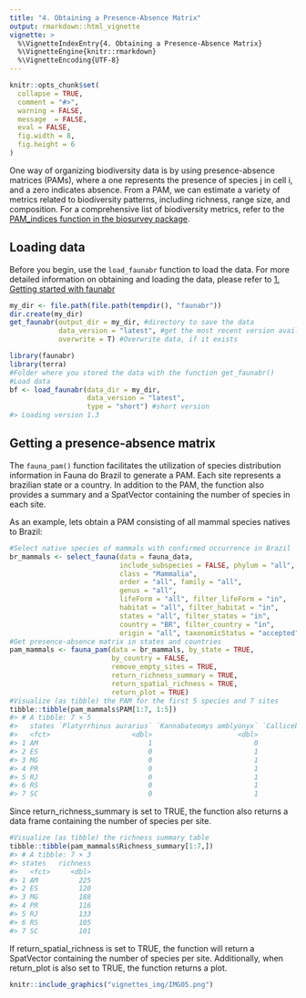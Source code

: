 ```yaml
---
title: "4. Obtaining a Presence-Absence Matrix"
output: rmarkdown::html_vignette
vignette: >
  %\VignetteIndexEntry{4. Obtaining a Presence-Absence Matrix}
  %\VignetteEngine{knitr::rmarkdown}
  %\VignetteEncoding{UTF-8}
---
```

  
```r
knitr::opts_chunk$set(
  collapse = TRUE,
  comment = "#>",
  warning = FALSE,
  message  = FALSE,
  eval = FALSE,
  fig.width = 8,
  fig.height = 6
)
```

One way of organizing biodiversity data is by using presence-absence matrices (PAMs), where a one represents the presence of species j in cell i, and a zero indicates absence. From a PAM, we can estimate a variety of metrics related to biodiversity patterns, including richness, range size, and composition. For a comprehensive list of biodiversity metrics, refer to the [PAM_indices function in the biosurvey package](https://claununez.github.io/biosurvey/reference/PAM_indices.html).

## Loading data
Before you begin, use the `load_faunabr` function to load the data. For more detailed information on obtaining and loading the data, please refer to [1. Getting started with faunabr](getting_started.html)

```r
my_dir <- file.path(file.path(tempdir(), "faunabr"))
dir.create(my_dir)
get_faunabr(output_dir = my_dir, #directory to save the data
            data_version = "latest", #get the most recent version available
            overwrite = T) #Overwrite data, if it exists
```

```r
library(faunabr)
library(terra)
#Folder where you stored the data with the function get_faunabr()
#Load data
bf <- load_faunabr(data_dir = my_dir,
                   data_version = "latest",
                   type = "short") #short version
#> Loading version 1.3
```

## Getting a presence-absence matrix

The `fauna_pam()` function facilitates the utilization of species distribution information in Fauna do Brazil to generate a PAM. Each site represents a brazilian state or a country. In addition to the PAM, the function also provides a summary and a SpatVector containing the number of species in each site.

As an example, lets obtain a PAM consisting of all mammal species natives to Brazil:
```r
#Select native species of mammals with confirmed occurrence in Brazil
br_mammals <- select_fauna(data = fauna_data,
                           include_subspecies = FALSE, phylum = "all",
                           class = "Mammalia",
                           order = "all", family = "all",
                           genus = "all",
                           lifeForm = "all", filter_lifeForm = "in",
                           habitat = "all", filter_habitat = "in",
                           states = "all", filter_states = "in",
                           country = "BR", filter_country = "in",
                           origin = "all", taxonomicStatus = "accepted")
#Get presence-absence matrix in states and countries
pam_mammals <- fauna_pam(data = br_mammals, by_state = TRUE,
                         by_country = FALSE,
                         remove_empty_sites = TRUE,
                         return_richness_summary = TRUE,
                         return_spatial_richness = TRUE,
                         return_plot = TRUE)
#Visualize (as tibble) the PAM for the first 5 species and 7 sites
tibble::tibble(pam_mammals$PAM[1:7, 1:5])
#> # A tibble: 7 × 5
#>   states `Platyrrhinus aurarius` `Kannabateomys amblyonyx` `Callicebus lucifer` `Cerradomys maracajuensis`
#>   <fct>                    <dbl>                     <dbl>                <dbl>                      <dbl>
#> 1 AM                           1                         0                    1                          0
#> 2 ES                           0                         1                    0                          0
#> 3 MG                           0                         1                    0                          1
#> 4 PR                           0                         1                    0                          0
#> 5 RJ                           0                         1                    0                          0
#> 6 RS                           0                         1                    0                          0
#> 7 SC                           0                         1                    0                          0
```
Since return_richness_summary is set to TRUE, the function also returns a data frame containing the number of species per site.
```r
#Visualize (as tibble) the richness summary table
tibble::tibble(pam_mammals$Richness_summary[1:7,])
#> # A tibble: 7 × 3
#> states   richness
#>   <fct>     <dbl>
#> 1 AM          225
#> 2 ES          120
#> 3 MG          188
#> 4 PR          116
#> 5 RJ          133
#> 6 RS          105
#> 7 SC          101
```

If return_spatial_richness is set to TRUE, the function will return a SpatVector containing the number of species per site. Additionally, when return_plot is also set to TRUE, the function returns a plot.
```r
knitr::include_graphics("vignettes_img/IMG05.png")
```
